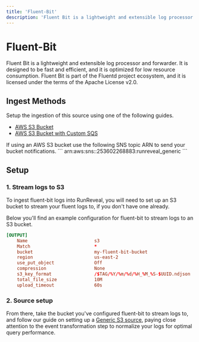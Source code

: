 ```yaml
---
title: 'Fluent-Bit'
description: 'Fluent Bit is a lightweight and extensible log processor and forwarder. It is'
---
```



# Fluent-Bit

Fluent Bit is a lightweight and extensible log processor and forwarder. It is
designed to be fast and efficient, and it is optimized for low resource
consumption. Fluent Bit is part of the Fluentd project ecosystem, and it is
licensed under the terms of the Apache License v2.0.

## Ingest Methods

Setup the ingestion of this source using one of the following guides.

- [AWS S3 Bucket](/sources/object-storage/s3.mdx)
- [AWS S3 Bucket with Custom SQS](/sources/object-storage/external-s3.mdx)

<Callout type='info'>
If using an AWS S3 bucket use the following SNS topic ARN to send your bucket notifications.
```
arn:aws:sns:<REGION>:253602268883:runreveal_generic
```
</Callout>

## Setup

### 1. Stream logs to S3

To ingest fluent-bit logs into RunReveal, you will need to set up an S3 bucket
to stream your fluent logs to, if you don't have one already.

Below you'll find an example configuration for fluent-bit to stream logs to an
S3 bucket.

```conf
[OUTPUT]
    Name                         s3
    Match                        *
    bucket                       my-fluent-bit-bucket
    region                       us-east-2
    use_put_object               Off
    compression                  None
    s3_key_format                /$TAG/%Y/%m/%d/%H_%M_%S-$UUID.ndjson
    total_file_size              10M
    upload_timeout               60s
```

### 2. Source setup

From there, take the bucket you've configured fluent-bit to stream logs to, and
follow our guide on setting up a [Generic S3
source](/sources/source-types/generic/generic-s3), paying close attention to the event
transformation step to normalize your logs for optimal query performance.
